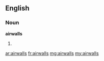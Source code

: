 ==English==

===Noun===
'''airwalls'''

# {{plural of|airwall}}

[[ar:airwalls]]
[[fr:airwalls]]
[[mg:airwalls]]
[[my:airwalls]]